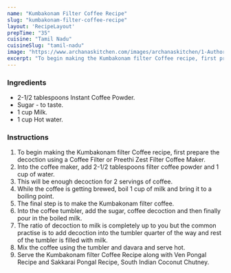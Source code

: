---
name: "Kumbakonam Filter Coffee Recipe"
slug: "kumbakonam-filter-coffee-recipe"
layout: 'RecipeLayout'
prepTime: "35"
cuisine: "Tamil Nadu"
cuisineSlug: "tamil-nadu"
image: "https://www.archanaskitchen.com/images/archanaskitchen/1-Author/sibyl-archanaskitchen.com/Kumbakonam_filter_Coffee_Recipe_.jpg"
excerpt: "To begin making the Kumbakonam filter Coffee recipe, first prepare the decoction using a Coffee Filter or Preethi Zest Filter Coffee Maker"
---

### Ingredients

- 2-1/2 tablespoons Instant Coffee Powder.
- Sugar - to taste.
- 1 cup Milk.
- 1 cup Hot water.

### Instructions

1. To begin making the Kumbakonam filter Coffee recipe, first prepare the decoction using a Coffee Filter or Preethi Zest Filter Coffee Maker.
1. Into the coffee maker, add 2-1/2 tablespoons filter coffee powder and 1 cup of water.
1. This will be enough decoction for 2 servings of coffee.
1. While the coffee is getting brewed, boil 1 cup of milk and bring it to a boiling point.
1. The final step is to make the Kumbakonam filter coffee.
1. Into the coffee tumbler, add the sugar, coffee decoction and then finally pour in the boiled milk.
1. The ratio of decoction to milk is completely up to you but the common practise is to add decoction into the tumbler quarter of the way and rest of the tumbler is filled with milk.
1. Mix the coffee using the tumbler and davara and serve hot.
1. Serve the Kumbakonam filter Coffee Recipe along with Ven Pongal Recipe and Sakkarai Pongal Recipe, South Indian Coconut Chutney.

